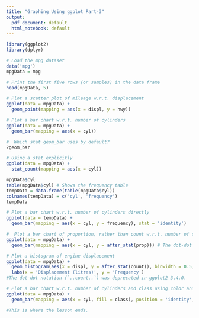 ```yaml
---
title: "Graphing Using ggplot Part-3"
output:
  pdf_document: default
  html_notebook: default
---
```


```r
library(ggplot2)
library(dplyr)
```

```r
# Load the mpg dataset
data('mpg')
mpgData = mpg

# Print the first five rows (or samples) in the data frame
head(mpgData, 5)
```

```r
# Plot a scatter plot of mileage w.r.t. displacement
ggplot(data = mpgData) + 
  geom_point(mapping = aes(x = displ, y = hwy))
```

```r
# Plot a bar chart w.r.t. number of cylinders
ggplot(data = mpgData) +
  geom_bar(mapping = aes(x = cyl))
```

```r
#  Which stat geom_bar uses by default?
?geom_bar
```

```r
# Using a stat explicitly
ggplot(data = mpgData) +
  stat_count(mapping = aes(x = cyl))
```

```r
mpgData$cyl
table(mpgData$cyl) # Shows the frequency table
tempData = data.frame(table(mpgData$cyl))
colnames(tempData) = c('cyl', 'frequency')
tempData
```

```r
# Plot a bar chart w.r.t. number of cylinders directly
ggplot(data = tempData) +
  geom_bar(mapping = aes(x = cyl, y = frequency), stat = 'identity')
```

```r
#  Plot a bar chart of proportion, rather than count w.r.t. number of cylinders
ggplot(data = mpgData) +
  geom_bar(mapping = aes(x = cyl, y = after_stat(prop))) # The dot-dot notation (`..prop..`) was deprecated in ggplot2 3.4.0.
```

```r
# Plot a histogram of engine displacement
ggplot(data = mpgData) +
  geom_histogram(aes(x = displ, y = after_stat(count)), binwidth = 0.5, color = 'black', fill = 'steelblue', alpha = 0.4) +
  labs(x = 'Displacement (litres)', y = 'Frequency')
#The dot-dot notation (`..count..`) was deprecated in ggplot2 3.4.0.
```

```r
# Plot a bar chart w.r.t. number of cylinders and class using color and fill
ggplot(data = mpgData) +
  geom_bar(mapping = aes(x = cyl, fill = class), position = 'identity', alpha = .5)

#This is where the lesson ends.
```


